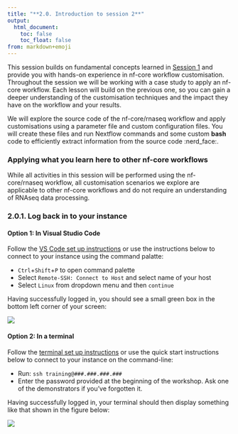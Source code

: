 ```yaml
---
title: "**2.0. Introduction to session 2**"
output:
  html_document:
    toc: false
    toc_float: false
from: markdown+emoji
---
```


This session builds on fundamental concepts learned in [Session 1](1.0_intro.md) and provide you with hands-on experience in nf-core workflow customisation. Throughout the session we will be working with a case study to apply an nf-core workflow. Each lesson will build on the previous one, so you can gain a deeper understanding of the customisation techniques and the impact they have on the workflow and your results. 

We will explore the source code of the nf-core/rnaseq workflow and apply customisations using a parameter file and custom configuration files. You will create these files and run Nextflow commands and some custom **bash** code to efficiently extract information from the source code :nerd_face:. 

::: callout-note
### Applying what you learn here to other nf-core workflows
While all activities in this session will be performed using the nf-core/rnaseq workflow, all customisation scenarios we explore are applicable to other nf-core workflows and do not require an understanding of RNAseq data processing. 
:::

### **2.0.1. Log back in to your instance**

#### **Option 1: In Visual Studio Code** 

Follow the [VS Code set up instructions](../setup.qmd#login-via-visual-studio-code) or use the instructions below to connect to your instance using the command palatte:

  * `Ctrl`+`Shift`+`P` to open command palette 
  * Select `Remote-SSH: Connect to Host` and select name of your host
  * Select `Linux` from dropdown menu and then `continue` 

Having successfully logged in, you should see a small green box in the bottom left corner of your screen:

![](https://user-images.githubusercontent.com/73086054/228143085-20a5bdfc-f4e7-4472-b43f-2c975ae5eb4c.png)

#### **Option 2: In a terminal** 
Follow the [terminal set up instructions](../setup.qmd#login-via-terminal) or use the quick start instructions below to connect to your instance on the command-line: 

  * Run: `ssh training@###.###.###.###`
  * Enter the password provided at the beginning of the workshop. Ask one of the demonstrators if you’ve forgotten it.

Having successfully logged in, your terminal should then display something like that shown in the figure below:

![](https://user-images.githubusercontent.com/73086054/228141686-a63a84c1-b714-4797-af8e-2b511421a7d8.png)

</br>
